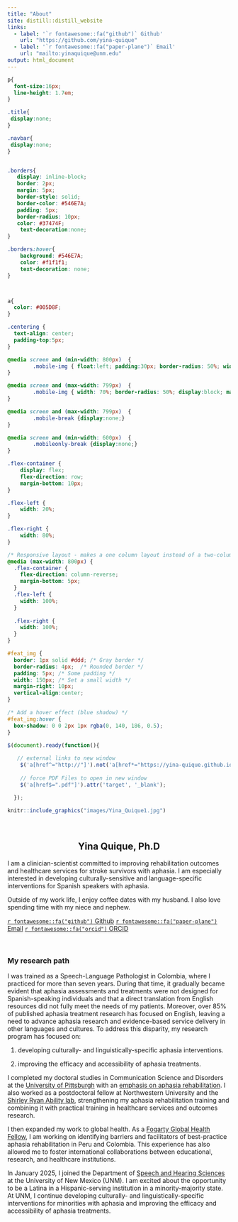 ```yaml
---
title: "About"
site: distill::distill_website
links:
  - label: '`r fontawesome::fa("github")` Github'
    url: "https://github.com/yina-quique"
  - label: '`r fontawesome::fa("paper-plane")` Email'
    url: "mailto:yinaquique@unm.edu"
output: html_document
---
```


```css


p{
  font-size:16px;
  line-height: 1.7em;
}

.title{
 display:none;
}

.navbar{
 display:none;
}


.borders{
   display: inline-block;
   border: 2px;
   margin: 5px;
   border-style: solid;
   border-color: #546E7A;
   padding: 5px;
   border-radius: 10px;
   color: #37474F;
    text-decoration:none;
}

.borders:hover{
    background: #546E7A;
    color: #f1f1f1;
    text-decoration: none;
}



a{
  color: #005D8F;
}

.centering {
  text-align: center;
  padding-top:5px;
}

@media screen and (min-width: 800px)  {
        .mobile-img { float:left; padding:30px; border-radius: 50%; width: 40%; display:block; margin-left:auto; margin-right:auto; margin-bottom:20px;}
}

@media screen and (max-width: 799px)  {
        .mobile-img { width: 70%; border-radius: 50%; display:block; margin-left:auto; margin-right:auto; margin-bottom:20px; max-width: 300px; }
}

@media screen and (max-width: 799px)  {
        .mobile-break {display:none;}
}

@media screen and (min-width: 600px)  {
        .mobileonly-break {display:none;}
}

.flex-container {
    display: flex;
    flex-direction: row;
    margin-bottom: 10px;
}

.flex-left {
    width: 20%;
}

.flex-right {
    width: 80%;
}

/* Responsive layout - makes a one column layout instead of a two-column layout */
@media (max-width: 800px) {
  .flex-container {
    flex-direction: column-reverse;
    margin-bottom: 5px;
  }
  .flex-left {
    width: 100%;
  }
  
  .flex-right {
    width: 100%;
  }
}

#feat_img {
  border: 1px solid #ddd; /* Gray border */
  border-radius: 4px;  /* Rounded border */
  padding: 5px; /* Some padding */
  width: 150px; /* Set a small width */
  margin-right: 10px;
  vertical-align:center;
}

/* Add a hover effect (blue shadow) */
#feat_img:hover {
  box-shadow: 0 0 2px 1px rgba(0, 140, 186, 0.5);
}
```


```js
$(document).ready(function(){
	
   // external links to new window
    $('a[href^="http://"]').not('a[href*="https://yina-quique.github.io/"]').attr('target','_blank');
    
    // force PDF Files to open in new window
    $('a[href$=".pdf"]').attr('target', '_blank');

  });
```

```r
knitr::include_graphics("images/Yina_Quique1.jpg")
```

<br class = "mobile-break">

<center>

## Yina Quique, Ph.D

</center>

I am a clinician-scientist committed to improving rehabilitation outcomes and healthcare services for stroke survivors with aphasia. I am especially interested in developing culturally-sensitive and language-specific interventions for Spanish speakers with aphasia. 

Outside of my work life, I enjoy coffee dates with my husband. I also love spending time with my niece and nephew.  

::: {.centering}
[`r fontawesome::fa("github")` Github](https://github.com/yina-quique){.borders}
[`r fontawesome::fa("paper-plane")` Email](mailto:yinaquique@unm.edu){.borders}
[`r fontawesome::fa("orcid")` ORCID](https://orcid.org/0000-0001-9129-4742){.borders}
:::

::: {style="clear:both;"}
:::

<br class = "mobileonly-break">

### My research path

I was trained as a Speech-Language Pathologist in Colombia, where I practiced for more than seven years. During that time, it gradually became evident that aphasia assessments and treatments were not designed for Spanish-speaking individuals and that a direct translation from English resources did not fully meet the needs of my patients. Moreover, over 85% of published aphasia treatment research has focused on English, leaving a need to advance aphasia research and evidence-based service delivery in other languages and cultures. To address this disparity, my research program has focused on: 

1) developing culturally- and linguistically-specific aphasia interventions.

2) improving the efficacy and accessibility of aphasia treatments. 


I completed my doctoral studies in Communication Science and Disorders at the [University of Pittsburgh](https://language-brain-lab.squarespace.com/alumni) with an [emphasis on aphasia rehabilitation](https://www.lrcl.pitt.edu/people/yina-quique-phd). I also worked as a postdoctoral fellow at Northwestern University and the [Shirley Ryan Ability lab](https://www.sralab.org/researchers/yina-m-quique-phd), strengthening my aphasia rehabilitation training and combining it with practical training in healthcare services and outcomes research. 


I then expanded my work to global health. As a [Fogarty Global Health Fellow](https://hsph.harvard.edu/research/nutrition-and-global-health/hbnu-fogarty-global-health-training-program/), I am working on identifying barriers and facilitators of best-practice aphasia rehabilitation in Peru and Colombia. This experience has also allowed me to foster international collaborations between educational, research, and healthcare institutions. 


In January 2025, I joined the Department of [Speech and Hearing Sciences](https://shs.unm.edu/) at the University of New Mexico (UNM). I am excited about the opportunity to be a Latina in a Hispanic-serving institution in a minority-majority state. At UNM, I continue developing culturally- and linguistically-specific interventions for minorities with aphasia and improving the efficacy and accessibility of aphasia treatments. 
